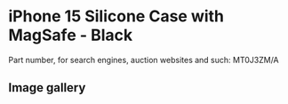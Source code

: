 
# iPhone 15 Silicone Case with MagSafe - Black

Part number, for search engines, auction websites and such: MT0J3ZM/A

## Image gallery

<div style={{ width: "768px" }}>
  <GalleryComponent
    images={[
      {
        original: "/everysource/MT0J3.webp",
        thumbnail: "/everypreview/MT0J3.webp",
      },
      {
        original: "/everysource/MT0J3_AV1.webp",
        thumbnail: "/everypreview/MT0J3_AV1.webp",
      },
      {
        original: "/everysource/MT0J3_AV2.webp",
        thumbnail: "/everypreview/MT0J3_AV2.webp",
      },
      {
        original: "/everysource/MT0J3_AV3.webp",
        thumbnail: "/everypreview/MT0J3_AV3.webp",
      },
      {
        original: "/everysource/MT0J3_AV4.webp",
        thumbnail: "/everypreview/MT0J3_AV4.webp",
      },
      {
        original: "/everysource/MT0J3_AV5.webp",
        thumbnail: "/everypreview/MT0J3_AV5.webp",
      },
      {
        original: "/everysource/MT0J3_AV6.webp",
        thumbnail: "/everypreview/MT0J3_AV6.webp",
      }
    ]}
  />
</div>
